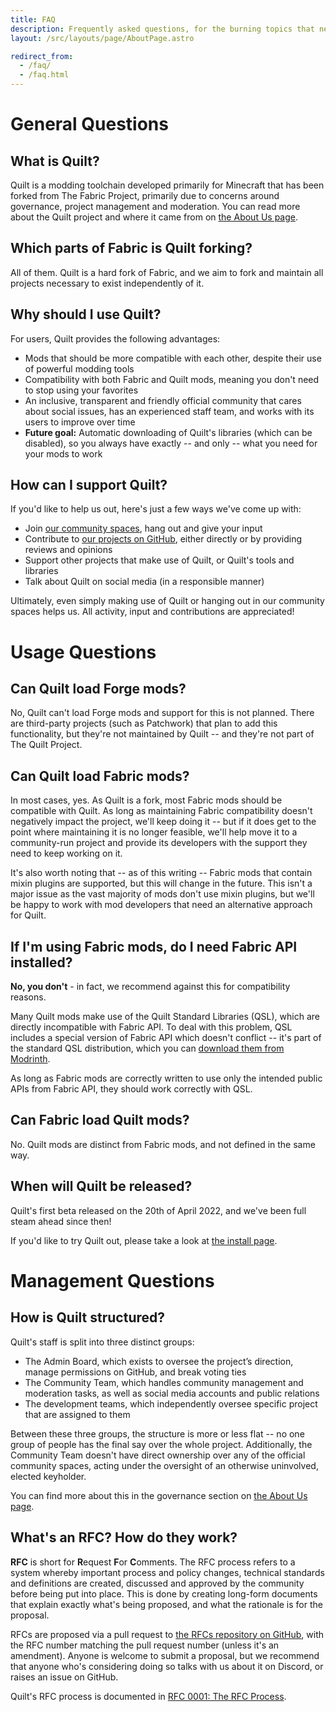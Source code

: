 ```yaml
---
title: FAQ
description: Frequently asked questions, for the burning topics that need addressing regularly.
layout: /src/layouts/page/AboutPage.astro

redirect_from:
  - /faq/
  - /faq.html
---
```



# General Questions

<Message>

## What is Quilt?

Quilt is a modding toolchain developed primarily for Minecraft that has been forked from The Fabric Project, primarily due to concerns around governance, project management and moderation. You can read more about the Quilt project and where it came from on [the About Us page](/en/about/).

</Message>

<Message>

## Which parts of Fabric is Quilt forking?

All of them. Quilt is a hard fork of Fabric, and we aim to fork and maintain all projects necessary to exist independently of it.

</Message>

<Message>

## Why should I use Quilt?

For users, Quilt provides the following advantages:

- Mods that should be more compatible with each other, despite their use of powerful modding tools
- Compatibility with both Fabric and Quilt mods, meaning you don't need to stop using your favorites
- An inclusive, transparent and friendly official community that cares about social issues, has an experienced staff team, and works with its users to improve over time
- **Future goal:** Automatic downloading of Quilt's libraries (which can be disabled), so you always have exactly -- and only -- what you need for your mods to work

</Message>

<Message>

## How can I support Quilt?

If you'd like to help us out, here's just a few ways we've come up with:

- Join [our community spaces](/en/community/), hang out and give your input
- Contribute to [our projects on GitHub](https://github.com/quiltmc/), either directly or by providing reviews and opinions
- Support other projects that make use of Quilt, or Quilt's tools and libraries
- Talk about Quilt on social media (in a responsible manner)

[//]: # "* Help with ongoing costs by [supporting us financially on OpenCollective](https://opencollective.com/quiltmc)"

Ultimately, even simply making use of Quilt or hanging out in our community spaces helps us. All activity, input and contributions are appreciated!

</Message>

# Usage Questions

<Message>

## Can Quilt load Forge mods?

No, Quilt can't load Forge mods and support for this is not planned. There are third-party projects (such as Patchwork) that plan to add this functionality, but they're not maintained by Quilt -- and they're not part of The Quilt Project.

</Message>

<Message>

## Can Quilt load Fabric mods?

In most cases, yes. As Quilt is a fork, most Fabric mods should be compatible with Quilt. As long as maintaining Fabric compatibility doesn't negatively impact the project, we'll keep doing it -- but if it does get to the point where maintaining it is no longer feasible, we'll help move it to a community-run project and provide its developers with the support they need to keep working on it.

It's also worth noting that -- as of this writing -- Fabric mods that contain mixin plugins are supported, but this will change in the future. This isn't a major issue as the vast majority of mods don't use mixin plugins, but we'll be happy to work with mod developers that need an alternative approach for Quilt.

</Message>

<Message>

## If I'm using Fabric mods, do I need Fabric API installed?

**No, you don't** - in fact, we recommend against this for compatibility reasons.

Many Quilt mods make use of the Quilt Standard Libraries (QSL), which are directly incompatible with Fabric API. To deal with this problem, QSL includes a special version of Fabric API which doesn't conflict -- it's part of the standard QSL distribution, which you can [download them from Modrinth](https://modrinth.com/mod/qsl/).

As long as Fabric mods are correctly written to use only the intended public APIs from Fabric API, they should work correctly with QSL.

</Message>

<Message>

## Can Fabric load Quilt mods?

No. Quilt mods are distinct from Fabric mods, and not defined in the same way.

</Message>

<Message>

## When will Quilt be released?

Quilt's first beta released on the 20th of April 2022, and we've been full steam ahead since then!

If you'd like to try Quilt out, please take a look at [the install page](/en/install/). [<i class="fas fa-cannabis has-text-dark is-pulled-right"></i>](https://www.youtube.com/watch?v=DJfg39WkMvE)

</Message>

# Management Questions

<Message>

## How is Quilt structured?

Quilt's staff is split into three distinct groups:

- The Admin Board, which exists to oversee the project’s direction, manage permissions on GitHub, and break voting ties
- The Community Team, which handles community management and moderation tasks, as well as social media accounts and public relations
- The development teams, which independently oversee specific project that are assigned to them

Between these three groups, the structure is more or less flat -- no one group of people has the final say over the whole project. Additionally, the Community Team doesn't have direct ownership over any of the official community spaces, acting under the oversight of an otherwise uninvolved, elected keyholder.

You can find more about this in the governance section on [the About Us page](/en/about/#governance).

</Message>

<Message>

## What's an RFC? How do they work?

**RFC** is short for **R**equest **F**or **C**omments. The RFC process refers to a system whereby important process and policy changes, technical standards and definitions are created, discussed and approved by the community before being put into place. This is done by creating long-form documents that explain exactly what's being proposed, and what the rationale is for the proposal.

RFCs are proposed via a pull request to [the RFCs repository on GitHub](https://github.com/QuiltMC/rfcs/), with the RFC number matching the pull request number (unless it's an amendment). Anyone is welcome to submit a proposal, but we recommend that anyone who's considering doing so talks with us about it on Discord, or raises an issue on GitHub.

Quilt's RFC process is documented in [RFC 0001: The RFC Process](https://github.com/QuiltMC/rfcs/blob/master/structure/0001-rfc-process.md).

</Message>
